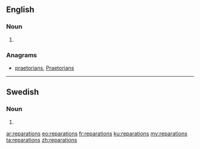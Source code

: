 ==English==

===Noun===
{{head|en|plural}}

# {{plural of|reparation|lang=en}}

===Anagrams===
* [[praetorians#English|praetorians]], [[Praetorians#English|Praetorians]]

----

==Swedish==

===Noun===
{{head|sv|noun form}}

# {{sv-noun-form-indef-gen|reparation}}

[[ar:reparations]]
[[eo:reparations]]
[[fr:reparations]]
[[ku:reparations]]
[[my:reparations]]
[[ta:reparations]]
[[zh:reparations]]